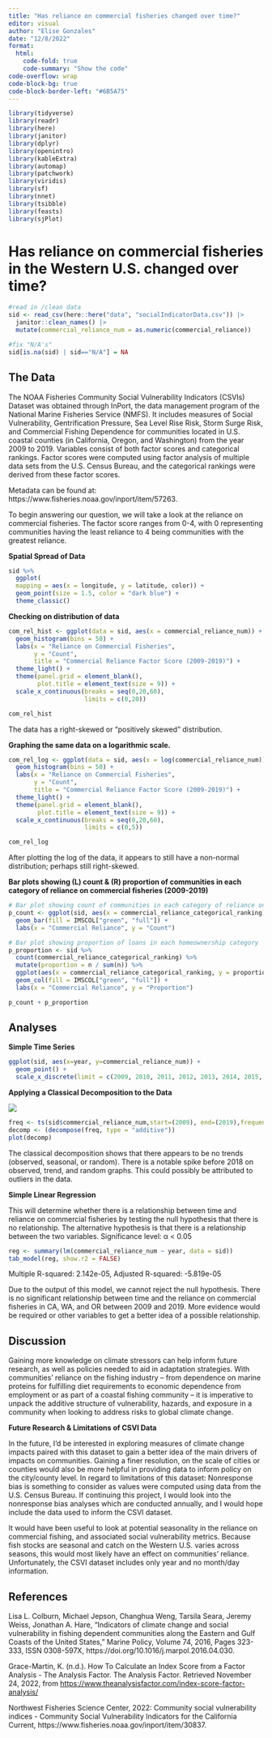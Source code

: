 ```yaml
---
title: "Has reliance on commercial fisheries changed over time?"
editor: visual
author: "Elise Gonzales"
date: "12/8/2022"
format:
  html:
    code-fold: true
    code-summary: "Show the code"
code-overflow: wrap
code-block-bg: true
code-block-border-left: "#6B5A75"
---
```


```r
library(tidyverse)
library(readr)
library(here)
library(janitor)
library(dplyr)
library(openintro)
library(kableExtra)
library(automap)
library(patchwork)
library(viridis)
library(sf)
library(nnet)
library(tsibble)
library(feasts)
library(sjPlot)
```

# **Has reliance on commercial fisheries in the Western U.S. changed over time?**

```r
#read in /clean data
sid <- read_csv(here::here("data", "socialIndicatorData.csv")) |> 
  janitor::clean_names() |> 
  mutate(commercial_reliance_num = as.numeric(commercial_reliance))

#fix "N/A's"
sid[is.na(sid) | sid=="N/A"] = NA
```

## **The Data**

The NOAA Fisheries Community Social Vulnerability Indicators (CSVIs) Dataset was obtained through InPort, the data management program of the National Marine Fisheries Service (NMFS). It includes measures of Social Vulnerability, Gentrification Pressure, Sea Level Rise Risk, Storm Surge Risk, and Commercial Fishing Dependence for communities located in U.S. coastal counties (in California, Oregon, and Washington) from the year 2009 to 2019. Variables consist of both factor scores and categorical rankings. Factor scores were computed using factor analysis of multiple data sets from the U.S. Census Bureau, and the categorical rankings were derived from these factor scores.

Metadata can be found at: https://www.fisheries.noaa.gov/inport/item/57263.

To begin answering our question, we will take a look at the reliance on commercial fisheries. The factor score ranges from 0-4, with 0 representing communities having the least reliance to 4 being communities with the greatest reliance.

**Spatial Spread of Data**

```r
sid %>% 
  ggplot(
  mapping = aes(x = longitude, y = latitude, color)) +
  geom_point(size = 1.5, color = "dark blue") + 
  theme_classic()
```

**Checking on distribution of data**

```r
com_rel_hist <- ggplot(data = sid, aes(x = commercial_reliance_num)) +
  geom_histogram(bins = 50) +
  labs(x = "Reliance on Commercial Fisheries",
       y = "Count",
       title = "Commercial Reliance Factor Score (2009-2019)") +
  theme_light() +
  theme(panel.grid = element_blank(),
        plot.title = element_text(size = 9)) +
  scale_x_continuous(breaks = seq(0,20,60),
                     limits = c(0,20))

com_rel_hist
```

The data has a right-skewed or "positively skewed" distribution.

**Graphing the same data on a logarithmic scale.**

```r
com_rel_log <- ggplot(data = sid, aes(x = log(commercial_reliance_num))) +
  geom_histogram(bins = 50) +
  labs(x = "Reliance on Commercial Fisheries",
       y = "Count",
       title = "Commercial Reliance Factor Score (2009-2019)") +
  theme_light() +
  theme(panel.grid = element_blank(),
        plot.title = element_text(size = 9)) +
  scale_x_continuous(breaks = seq(0,20,60),
                     limits = c(0,5))

com_rel_log
```

After plotting the log of the data, it appears to still have a non-normal distribution; perhaps still right-skewed.

**Bar plots showing (L) count & (R) proportion of communities in each category of reliance on commercial fisheries (2009-2019)**

```r
# Bar plot showing count of communities in each category of reliance on commercial fisheries (2009-2019). 
p_count <- ggplot(sid, aes(x = commercial_reliance_categorical_ranking)) +
  geom_bar(fill = IMSCOL["green", "full"]) + 
  labs(x = "Commercial Reliance", y = "Count")

# Bar plot showing proportion of loans in each homeownership category
p_proportion <- sid %>%
  count(commercial_reliance_categorical_ranking) %>%
  mutate(proportion = n / sum(n)) %>%
  ggplot(aes(x = commercial_reliance_categorical_ranking, y = proportion)) +
  geom_col(fill = IMSCOL["green", "full"]) + 
  labs(x = "Commercial Reliance", y = "Proportion")

p_count + p_proportion
```

## **Analyses**

**Simple Time Series**

```r
ggplot(sid, aes(x=year, y=commercial_reliance_num)) +
  geom_point() +
  scale_x_discrete(limit = c(2009, 2010, 2011, 2012, 2013, 2014, 2015, 2016, 2017, 2018, 2019))
```

**Applying** **a Classical Decomposition to the Data**

![](images/paste-C248BEC8.png)

```r
freq <- ts(sid$commercial_reliance_num,start=(2009), end=(2019),frequency=10)
decomp <- (decompose(freq, type = "additive"))
plot(decomp)

```

The classical decomposition shows that there appears to be no trends (observed, seasonal, or random). There is a notable spike before 2018 on observed, trend, and random graphs. This could possibly be attributed to outliers in the data.

**Simple Linear Regression**

This will determine whether there is a relationship between time and reliance on commercial fisheries by testing the null hypothesis that there is no relationship. The alternative hypothesis is that there is a relationship between the two variables. Significance level: α \< 0.05

```r
reg <- summary(lm(commercial_reliance_num ~ year, data = sid))
tab_model(reg, show.r2 = FALSE)
```

Multiple R-squared: 2.142e-05, Adjusted R-squared: -5.819e-05

Due to the output of this model, we cannot reject the null hypothesis. There is no significant relationship between time and the reliance on commercial fisheries in CA, WA, and OR between 2009 and 2019. More evidence would be required or other variables to get a better idea of a possible relationship.

## **Discussion**

Gaining more knowledge on climate stressors can help inform future research, as well as policies needed to aid in adaptation strategies. With communities' reliance on the fishing industry -- from dependence on marine proteins for fulfilling diet requirements to economic dependence from employment or as part of a coastal fishing community -- it is imperative to unpack the additive structure of vulnerability, hazards, and exposure in a community when looking to address risks to global climate change.

**Future Research & Limitations of CSVI Data**

In the future, I'd be interested in exploring measures of climate change impacts paired with this dataset to gain a better idea of the main drivers of impacts on communities. Gaining a finer resolution, on the scale of cities or counties would also be more helpful in providing data to inform policy on the city/county level. In regard to limitations of this dataset: Nonresponse bias is something to consider as values were computed using data from the U.S. Census Bureau. If continuing this project, I would look into the nonresponse bias analyses which are conducted annually, and I would hope include the data used to inform the CSVI dataset.

It would have been useful to look at potential seasonality in the reliance on commercial fishing, and associated social vulnerability metrics. Because fish stocks are seasonal and catch on the Western U.S. varies across seasons, this would most likely have an effect on communities' reliance. Unfortunately, the CSVI dataset includes only year and no month/day information.

## **References**

Lisa L. Colburn, Michael Jepson, Changhua Weng, Tarsila Seara, Jeremy Weiss, Jonathan A. Hare, "Indicators of climate change and social vulnerability in fishing dependent communities along the Eastern and Gulf Coasts of the United States," Marine Policy, Volume 74, 2016, Pages 323-333, ISSN 0308-597X, https://doi.org/10.1016/j.marpol.2016.04.030.

Grace-Martin, K. (n.d.). How To Calculate an Index Score from a Factor Analysis - The Analysis Factor. The Analysis Factor. Retrieved November 24, 2022, from <https://www.theanalysisfactor.com/index-score-factor-analysis/>

Northwest Fisheries Science Center, 2022: Community social vulnerability indices - Community Social Vulnerability Indicators for the California Current, https://www.fisheries.noaa.gov/inport/item/30837.

\
